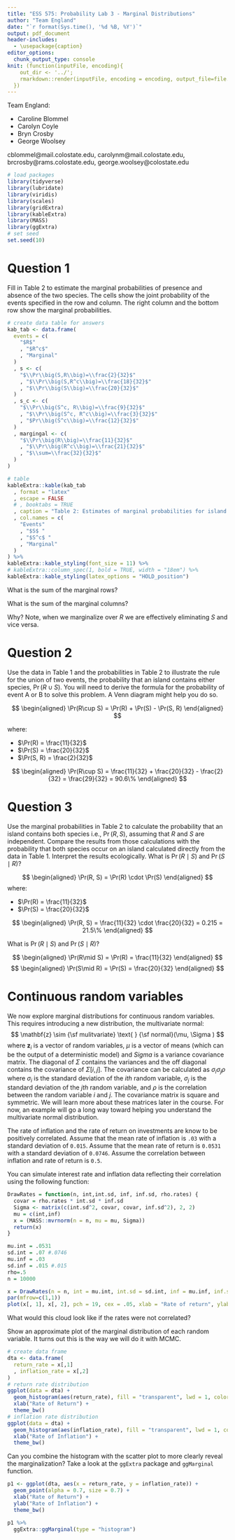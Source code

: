 ```yaml
---
title: "ESS 575: Probability Lab 3 - Marginal Distributions"
author: "Team England" 
date: "`r format(Sys.time(), '%d %B, %Y')`"
output: pdf_document
header-includes:
  - \usepackage{caption}
editor_options: 
  chunk_output_type: console
knit: (function(inputFile, encoding){ 
    out_dir <- '../';
    rmarkdown::render(inputFile, encoding = encoding, output_file=file.path(dirname(inputFile), out_dir, 'ProbLab_3_England.pdf')) 
  })
---
```


Team England:

  - Caroline Blommel 
  - Carolyn Coyle
  - Bryn Crosby
  - George Woolsey
  
cblommel@mail.colostate.edu, carolynm@mail.colostate.edu, brcrosby@rams.colostate.edu, george.woolsey@colostate.edu


```r
# load packages
library(tidyverse)
library(lubridate)
library(viridis)
library(scales)
library(gridExtra)
library(kableExtra)
library(MASS)
library(ggExtra)
# set seed
set.seed(10)
```

# Question 1

Fill in Table 2 to estimate the marginal probabilities of presence and absence of the two species. The cells show the joint probability of the events specified in the row and column. The right column and the bottom row show the marginal probabilities.

\captionsetup[table]{labelformat=empty}

```r
# create data table for answers
kab_tab <- data.frame(
  events = c(
    "$R$"
    , "$R^c$"
    , "Marginal"
  )
  , s <- c(
    "$\\Pr\\big(S,R\\big)=\\frac{2}{32}$"
    , "$\\Pr\\big(S,R^c\\big)=\\frac{18}{32}$"
    , "$\\Pr\\big(S\\big)=\\frac{20}{32}$"
  )
  , s_c <- c(
    "$\\Pr\\big(S^c, R\\big)=\\frac{9}{32}$"
    , "$\\Pr\\big(S^c, R^c\\big)=\\frac{3}{32}$"
    , "$Pr\\big(S^c\\big)=\\frac{12}{32}$"
  )
  , margingal <- c(
    "$\\Pr\\big(R\\big)=\\frac{11}{32}$"
    , "$\\Pr\\big(R^c\\big)=\\frac{21}{32}$"
    , "$\\sum=\\frac{32}{32}$"
  )
)

# table
kableExtra::kable(kab_tab
  , format = "latex"
  , escape = FALSE
  # , booktabs = TRUE
  , caption = "Table 2: Estimates of marginal probabilities for island occupancy"
  , col.names = c(
    "Events"
    , "$S$ "
    , "$S^c$ "
    , "Marginal"
  )
) %>% 
kableExtra::kable_styling(font_size = 11) %>% 
# kableExtra::column_spec(1, bold = TRUE, width = "18em") %>% 
kableExtra::kable_styling(latex_options = "HOLD_position")
``` 

What is the sum of the marginal rows?

\textcolor{blue}{The sum of the marginal rows is 1 }

What is the sum of the marginal columns?

\textcolor{blue}{The sum of the marginal columns is 1 }

Why? Note, when we marginalize over $R$ we are effectively eliminating $S$ and vice versa.

\textcolor{blue}{When we marginalize over $R$ we are effecitvely eliminating $S$ because we are interested in making inference on a single parameter, R.}

# Question 2

Use the data in Table 1 and the probabilities in Table 2 to illustrate the rule for the union of two events, the probability that an island contains either species, $\Pr(R\cup S)$. You will need to derive the formula for the probability of event A or B to solve this problem. A Venn diagram might help you do so.

$$
\begin{aligned}
\Pr(R\cup S) = \Pr(R) + \Pr(S) - \Pr(S, R)
\end{aligned}
$$

where: 

* $\Pr(R) = \frac{11}{32}$
* $\Pr(S) = \frac{20}{32}$
* $\Pr(S, R) = \frac{2}{32}$

$$
\begin{aligned}
\Pr(R\cup S) = \frac{11}{32} + \frac{20}{32} - \frac{2}{32} = \frac{29}{32} = 90.6\%
\end{aligned}
$$

# Question 3

Use the marginal probabilities in Table 2 to calculate the probability that an island contains both species i.e., $\Pr(R,S)$, assuming that $R$ and $S$ are independent. Compare the results from those calculations with the probability that both species occur on an island calculated directly from the data in Table 1. Interpret the results ecologically. What is $\Pr(R\mid S)$ and $\Pr(S \mid R)$?


**\textcolor{blue}{Assuming that $R$ and $S$ are independent:}**

$$
\begin{aligned}
\Pr(R, S) = \Pr(R) \cdot \Pr(S)
\end{aligned}
$$
where: 

* $\Pr(R) = \frac{11}{32}$
* $\Pr(S) = \frac{20}{32}$

$$
\begin{aligned}
\Pr(R, S) = \frac{11}{32} \cdot \frac{20}{32} = 0.215 = 21.5\%
\end{aligned}
$$

What is $\Pr(R\mid S)$ and $\Pr(S \mid R)$?

$$
\begin{aligned}
\Pr(R\mid S) = \Pr(R) = \frac{11}{32}
\end{aligned}
$$
$$
\begin{aligned}
\Pr(S\mid R) = \Pr(S) = \frac{20}{32}
\end{aligned}
$$

\textcolor{blue}{Interpret the results ecologically }


# Continuous random variables

We now explore marginal distributions for continuous random variables.  This requires introducing a new distribution, the multivariate normal:
$$ \mathbf{z} \sim {\sf mulitvariate} \text{ } {\sf normal}(\mu, \Sigma ) $$
where $\mathbf{z}_i$ is a vector of random variables, $\mu$ is a vector of means (which can be the output of a deterministic model) and $Sigma$ is a variance covariance matrix.  The diagonal of $\Sigma$ contains the variances and the off diagonal contains the covariance of $\Sigma[i,j]$. The covariance can be calculated as $\sigma_i\sigma_j\rho$ where $\sigma_i$ is the standard deviation of the $ith$ random variable, $\sigma_j$ is the standard deviation of the $jth$ random variable, and $\rho$ is the correlation between the random variable $i$ and $j$.  The covariance matrix is square and symmetric. We will learn more about these matrices later in the course. For now, an example will go a long way toward helping you understand the multivariate normal distribution.

The rate of inflation and the rate of return on investments are know to be positively correlated. Assume that the mean rate of inflation is `.03` with a standard deviation of `0.015`. Assume that the mean rate of return is `0.0531` with a standard deviation of `0.0746`. Assume the correlation between inflation and rate of return is `0.5`.

You can simulate interest rate and inflation data reflecting their correlation using the following function:

```r
DrawRates = function(n, int,int.sd, inf, inf.sd, rho.rates) {
  covar = rho.rates * int.sd * inf.sd
  Sigma <- matrix(c(int.sd^2, covar, covar, inf.sd^2), 2, 2)
  mu = c(int,inf)
  x = (MASS::mvrnorm(n = n, mu = mu, Sigma))
  return(x)
}

mu.int = .0531
sd.int = .07 #.0746
mu.inf = .03
sd.inf = .015 #.015
rho=.5
n = 10000

x = DrawRates(n = n, int = mu.int, int.sd = sd.int, inf = mu.inf, inf.sd = sd.inf, rho.rates = rho)
par(mfrow=c(1,1))
plot(x[, 1], x[, 2], pch = 19, cex = .05, xlab = "Rate of return", ylab = "Rate of inflation")
```

What would this cloud look like if the rates were not correlated?

\textcolor{blue}{If the rates were not correlated ... }

Show an approximate plot of the marginal distribution of each random variable. It turns out this is the way we will do it with MCMC.

```r
# create data frame
dta <- data.frame(
  return_rate = x[,1]
  , inflation_rate = x[,2]
)
# return rate distribution
ggplot(data = dta) + 
  geom_histogram(aes(return_rate), fill = "transparent", lwd = 1, color = "black", alpha = 0.7) +
  xlab("Rate of Return") +
  theme_bw()
# inflation rate distribution
ggplot(data = dta) + 
  geom_histogram(aes(inflation_rate), fill = "transparent", lwd = 1, color = "black", alpha = 0.7) +
  xlab("Rate of Inflation") +
  theme_bw()
```

Can you combine the histogram with the scatter plot to more clearly reveal the marginalization? Take a look at the `ggExtra` package and `ggMarginal` function.

```r
p1 <- ggplot(dta, aes(x = return_rate, y = inflation_rate)) +
  geom_point(alpha = 0.7, size = 0.7) +
  xlab("Rate of Return") +
  ylab("Rate of Inflation") +
  theme_bw()

p1 %>% 
  ggExtra::ggMarginal(type = "histogram")
```